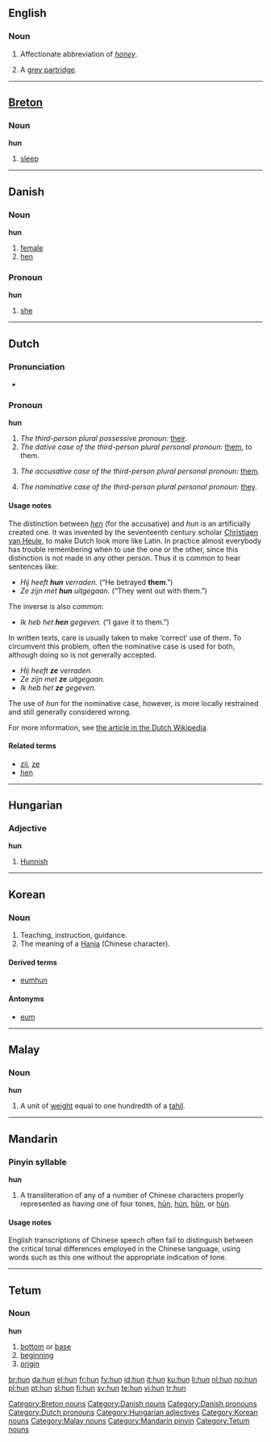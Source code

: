 {{see|Hun|hūn|hún|hǔn|hùn|hûn|-hun}}
==English==

===Noun===
{{en-noun|-}}

# {{slang}} Affectionate abbreviation of ''[[honey]]''.
# A [[grey partridge]].

----

==[[Breton]]==

===Noun===
'''hun'''

# [[sleep]]

[[Category:Breton nouns]]

----

==Danish==

===Noun===
'''hun''' {{c}}

# [[female]]
# [[hen]] {{italbrac|female bird}}

===Pronoun===
'''hun'''

# [[she]]

[[Category:Danish nouns]]
[[Category:Danish pronouns]]

----

==Dutch==

===Pronunciation===
*{{audio|Nl-hun.ogg|audio}}

===Pronoun===
'''hun'''

# ''The third-person plural possessive pronoun:'' [[their]].
# ''The dative case of the third-person plural personal pronoun:'' [[them]], to them.
# {{context|proscribed|lang=nl}} ''The accusative case of the third-person plural personal pronoun:'' [[them]].
# {{context|proscribed|dialectical|lang=nl}} ''The nominative case of the third-person plural personal pronoun:'' [[they]].

====Usage notes====
The distinction between ''[[hen]]'' (for the accusative) and ''hun'' is an artificially created one.  It was invented by the seventeenth century scholar [[w:Christiaen van Heule|Christiaen van Heule]], to make Dutch look more like Latin.  In practice almost everybody has trouble remembering when to use the one or the other, since this distinction is not made in any other person.  Thus it is common to hear sentences like:
* ''Hij heeft '''hun''' verraden.'' (“He betrayed '''them'''.”)
* ''Ze zijn met '''hun''' uitgegaan.'' (“They went out with them.”)

The inverse is also common:
* ''Ik heb het '''hen''' gegeven.'' (“I gave it to them.”)

In written texts, care is usually taken to make ‘correct’ use of them.  To circumvent this problem, often the nominative case is used for both, although doing so is not generally accepted.
* ''Hij heeft '''ze''' verraden.''
* ''Ze zijn met '''ze''' uitgegaan.''
* ''Ik heb het '''ze''' gegeven.''

The use of ''hun'' for the nominative case, however, is more locally restrained and still generally considered wrong.

For more information, see [[w:nl:Hen of hun|the article in the Dutch Wikipedia]].

====Related terms====
* [[zij]], [[ze]]
* [[hen]]

[[Category:Dutch pronouns]]

----

==Hungarian==

===Adjective===
'''hun'''

# [[Hunnish]]

[[Category:Hungarian adjectives]]

----

==Korean==

===Noun===
{{ko-noun|rr|hangeul=훈|hanja=訓|hidx=ㅎ훈}}

# Teaching, instruction, guidance.
# The meaning of a [[Hanja]] (Chinese character).

====Derived terms====
* [[eumhun]]

====Antonyms====
* [[eum]]

[[Category:Korean nouns]]

----

==Malay==

===Noun===
'''hun'''

# A unit of [[weight]] equal to one hundredth of a [[tahil]].

[[Category:Malay nouns]]

----

==Mandarin==

===Pinyin syllable===
'''hun'''

# A transliteration of any of a number of Chinese characters properly represented as having one of four tones, [[hūn]], [[hún]], [[hǔn]], or [[hùn]].

====Usage notes====
English transcriptions of Chinese speech often fail to distinguish between the critical tonal differences employed in the Chinese language, using words such as this one without the appropriate indication of tone.

[[Category:Mandarin pinyin]]

----

==Tetum==

===Noun===
'''hun'''

# [[bottom]] or [[base]]
# [[beginning]]
# [[origin]]

[[Category:Tetum nouns]]

[[br:hun]]
[[da:hun]]
[[el:hun]]
[[fr:hun]]
[[fy:hun]]
[[id:hun]]
[[it:hun]]
[[ku:hun]]
[[li:hun]]
[[nl:hun]]
[[no:hun]]
[[pl:hun]]
[[pt:hun]]
[[sl:hun]]
[[fi:hun]]
[[sv:hun]]
[[te:hun]]
[[vi:hun]]
[[tr:hun]]